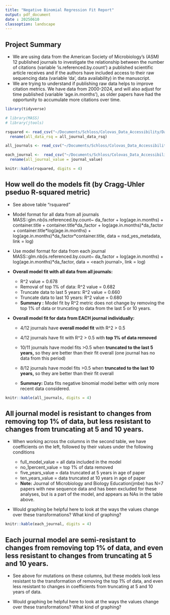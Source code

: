 ```yaml
---
title: "Negative Binomial Regression Fit Report"
output: pdf_document
date : 20250610 
classoption: landscape
---
```


## Project Summary

-   We are using data from the American Society of Microbiology's (ASM)
    12 published journals to investigate the relationship between the
    number of citations (variable 'is.referenced.by.count') a published
    scientific article receives and if the authors have included access
    to their raw sequencing data (variable 'da', data availability) in
    the manuscript.
-   We are trying to understand if publishing raw data helps to improve
    citation metrics. We have data from 2000-2024, and will also adjust
    for time published (variable 'age.in.months'), as older papers have
    had the opportunity to accumulate more citations over time.

```r
library(tidyverse)

# library(MASS)
# library(jtools)

rsquared <- read_csv("~/Documents/Schloss/Colovas_Data_Accessibility/Data/final/negative_binomial_models.csv") %>%  
  rename(all_data_rsq = all_journal_data_rsq)

all_journals <- read_csv("~/Documents/Schloss/Colovas_Data_Accessibility/Data/negative_binomial/all_data_glmnb_models.csv")

each_journal <-  read_csv("~/Documents/Schloss/Colovas_Data_Accessibility/Data/negative_binomial/negative_binomial_byjournal.csv.gz") %>%  
  rename(all_journal_value = journal_value)

```

```r

knitr::kable(rsquared, digits = 4)
```

## How well do the models fit (by Cragg-Uhler pseduo R-squared metric)

-   See above table "rsquared"

-   Model format for all data from all journals
    MASS::glm.nb(is.referenced.by.count\~ da_factor +
    log(age.in.months) + container.title + container.title\*da_factor +
    log(age.in.months)\*da_factor +
    container.title\*log(age.in.months) +
    log(age.in.months)\*da_factor\*container.title, data =
    nsd_yes_metadata, link = log)

-   Use model format for data from each journal
    MASS::glm.nb(is.referenced.by.count\~ da_factor +
    log(age.in.months) + log(age.in.months)\*da_factor, data = \<each
    journal\>, link = log)

-   **Overall model fit with all data from all journals:**

    -   R\^2 value = 0.678
    -   Removal of top 1% of data: R\^2 value = 0.682
    -   Truncate data to last 5 years: R\^2 value = 0.660
    -   Truncate data to last 10 years: R\^2 value = 0.680
    -   **Summary :** Model fit by R\^2 metric does not change by
        removing the top 1% of data or truncating to data from the last
        5 or 10 years.

-   **Overall model fit for data from EACH journal individually:**

    -   4/12 journals have **overall model fit** with R\^2 \> 0.5

    -   4/12 journals have fit with R\^2 \> 0.5 with **top 1% of data
        removed**

    -   10/11 journals have model fits \>0.5 when **truncated to the
        last 5 years,** so they are better than their fit overall (one
        journal has no data from this period)

    -   8/12 journals have model fits \>0.5 when **truncated to the last
        10 years,** so they are better than their fit overall

    -   **Summary:** Data fits negative binomial model better with only
        more recent data considered.

```r
knitr::kable(all_journals, digits = 4) 
```

## All journal model is resistant to changes from removing top 1% of data, but less resistant to changes from truncating at 5 and 10 years.

-   When working across the columns in the second table, we have
    coefficients on the left, followed by their values under the
    following conditions

    -   full_model_value = all data included in the model
    -   no_1percent_value = top 1% of data removed
    -   five_years_value = data truncated at 5 years in age of paper
    -   ten_years_value = data truncated at 10 years in age of paper
    -   **Note:** Journal of Microbiology and Biology Education(jmbe)
        has N=7 papers with new sequence data and has been excluded for
        these analyses, but is a part of the model, and appears as NAs
        in the table above.

-   Would graphing be helpful here to look at the ways the values change
    over these transformations? What kind of graphing?

```r
knitr::kable(each_journal, digits = 4)
```

## Each journal model are semi-resistant to changes from removing top 1% of data, and even less resistant to changes from truncating at 5 and 10 years.

-   See above for mutations on these columns, but these models look less
    resistant to the transformation of removing the top 1% of data, and
    even less resistant to changes in coefficients from truncating at 5
    and 10 years of data.

-   Would graphing be helpful here to look at the ways the values change
    over these transformations? What kind of graphing?

